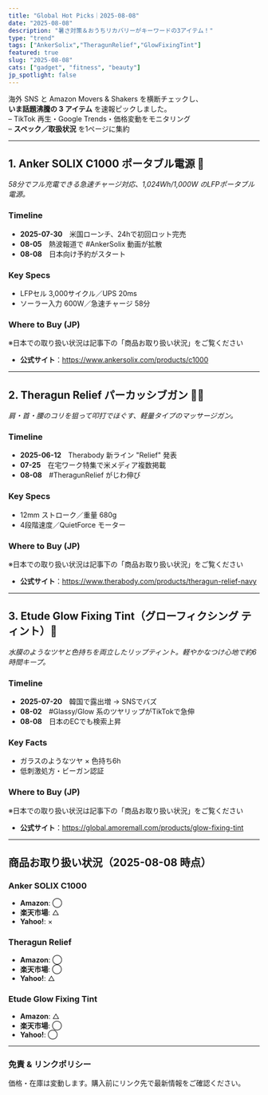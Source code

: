 ```yaml
---
title: "Global Hot Picks｜2025-08-08"
date: "2025-08-08"
description: "暑さ対策＆おうちリカバリーがキーワードの3アイテム！"
type: "trend"
tags: ["AnkerSolix","TheragunRelief","GlowFixingTint"]
featured: true
slug: "2025-08-08"
cats: ["gadget", "fitness", "beauty"]
jp_spotlight: false
---
```


海外 SNS と Amazon Movers & Shakers を横断チェックし、  
**いま話題沸騰の 3 アイテム** を速報ピックしました。  
– TikTok 再生・Google Trends・価格変動をモニタリング  
– **スペック／取扱状況** を1ページに集約

---

## 1. Anker **SOLIX C1000** ポータブル電源 🔋
_58分でフル充電できる急速チャージ対応、1,024Wh/1,000W のLFPポータブル電源。_

### Timeline  
- **2025-07-30**　米国ローンチ、24hで初回ロット完売  
- **08-05**　熱波報道で #AnkerSolix 動画が拡散  
- **08-08**　日本向け予約がスタート

### Key Specs  
- LFPセル 3,000サイクル／UPS 20ms  
- ソーラー入力 600W／急速チャージ 58分

### Where to Buy (JP)  
※日本での取り扱い状況は記事下の「商品お取り扱い状況」をご覧ください  
- **公式サイト**：<https://www.ankersolix.com/products/c1000>

---

## 2. **Theragun Relief** パーカッシブガン 💆‍♂️
_肩・首・腰のコリを狙って叩打でほぐす、軽量タイプのマッサージガン。_

### Timeline  
- **2025-06-12**　Therabody 新ライン "Relief" 発表  
- **07-25**　在宅ワーク特集で米メディア複数掲載  
- **08-08**　#TheragunRelief がじわ伸び

### Key Specs  
- 12mm ストローク／重量 680g  
- 4段階速度／QuietForce モーター

### Where to Buy (JP)  
※日本での取り扱い状況は記事下の「商品お取り扱い状況」をご覧ください  
- **公式サイト**：<https://www.therabody.com/products/theragun-relief-navy>

---

## 3. Etude **Glow Fixing Tint**（グローフィクシング ティント）💄
_水膜のようなツヤと色持ちを両立したリップティント。軽やかなつけ心地で約6時間キープ。_

### Timeline  
- **2025-07-20**　韓国で露出増 → SNSでバズ  
- **08-02**　#Glassy/Glow 系のツヤリップがTikTokで急伸  
- **08-08**　日本のECでも検索上昇

### Key Facts  
- ガラスのようなツヤ × 色持ち6h  
- 低刺激処方・ビーガン認証

### Where to Buy (JP)  
※日本での取り扱い状況は記事下の「商品お取り扱い状況」をご覧ください  
- **公式サイト**：<https://global.amoremall.com/products/glow-fixing-tint>

---

## 商品お取り扱い状況（2025-08-08 時点）

### Anker SOLIX C1000  
- **Amazon**: ◯  
- **楽天市場**: △  
- **Yahoo!**: ×  

### Theragun Relief  
- **Amazon**: ◯  
- **楽天市場**: ◯  
- **Yahoo!**: △  

### Etude Glow Fixing Tint  
- **Amazon**: △  
- **楽天市場**: ◯  
- **Yahoo!**: ◯  

---

### 免責 & リンクポリシー  
価格・在庫は変動します。購入前にリンク先で最新情報をご確認ください。 